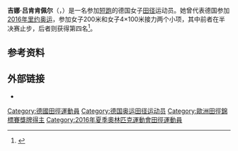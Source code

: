 {{Expand language|1=en|time=2020-09-11T03:39:23+00:00}}
'''吉娜·吕肯肯佩尔'''（{{lang-de|Gina Lückenkemper}}，{{bd|1996年|11月21日||}}）是一名参加[[短跑|短跑]]的德国女子[[田径|田径]]运动员。她曾代表德国参加[[2016年夏季奥林匹克运动会|2016年里约奥运]]，参加女子200米和女子4×100米接力两个小项，其中前者在半决赛止步，后者则获得第四名<ref>{{cite web|url=https://www.sports-reference.com/olympics/athletes/lu/gina-luckenkemper-1.html|title=Gina Lückenkemper|work=Sport Reference|accessdate=2020-09-10|archiveurl=https://web.archive.org/web/20191122043711/https://www.sports-reference.com/olympics/athletes/lu/gina-luckenkemper-1.html|archivedate=2019-11-22|dead-url=yes}}</ref>。

==参考资料==
{{reflist}}

==外部链接==
* {{IOC profile|gina-luckenkemper|Gina Luckenkemper}}

{{Authority control}}

{{DEFAULTSORT:Luckenkemper, Gina}}
[[Category:德國田徑運動員|Category:德國田徑運動員]]
[[Category:德国奥运田径运动员|Category:德国奥运田径运动员]]
[[Category:歐洲田徑錦標賽獎牌得主|Category:歐洲田徑錦標賽獎牌得主]]
[[Category:2016年夏季奧林匹克運動會田徑運動員|Category:2016年夏季奧林匹克運動會田徑運動員]]
{{Germany-sport-bio-stub}}